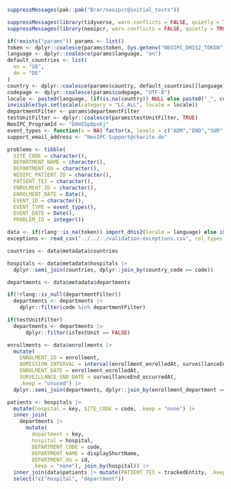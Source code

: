 ```r
suppressMessages(pak::pak("Brar/neoipcr@initial_tests"))
```

```r
suppressMessages(library(tidyverse, warn.conflicts = FALSE, quietly = TRUE))
suppressMessages(library(neoipcr, warn.conflicts = FALSE, quietly = TRUE))
```

```r
if(!exists("params")) params <- list()
token <- dplyr::coalesce(params$token, Sys.getenv("NEOIPC_DHIS2_TOKEN", unset = NA_character_))
language <- dplyr::coalesce(params$language, "en")
default_countries <- list(
  en = "GB",
  de = "DE"
)
country <- dplyr::coalesce(params$country, default_countries[[language]], NA_character_)
codepage <- dplyr::coalesce(params$codepage, "UTF-8")
locale <- paste0(language, (if(is.na(country)) NULL else paste0("_", country)), ".", codepage)
invisible(Sys.setlocale(category = "LC_ALL", locale = locale))
departmentFilter <- params$departmentFilter
testUnitFilter <- dplyr::coalesce(params$testUnitFilter, TRUE)
NeoIPC_ProgramId <- "D8mSSpOpsKj"
event_types <- function(x = NA) factor(x, levels = c("ADM","END","SUR","BSI","HAP","NEC","SSI"))
support_email_address <- "NeoIPC-Support@charite.de"

problems <- tibble(
  SITE_CODE = character(),
  DEPARTMENT_NAME = character(),
  DEPARTMENT_OU = character(),
  NEOIPC_PATIENT_ID = character(),
  PATIENT_TEI = character(),
  ENROLMENT_ID = character(),
  ENROLMENT_DATE = Date(),
  EVENT_ID = character(),
  EVENT_TYPE = event_types(),
  EVENT_DATE = Date(),
  PROBLEM_ID = integer())
```

```r
data <- if(rlang::is_na(token)) import_dhis2(locale = language) else import_dhis2(connection_options = dhis2_connection_options(token = token), locale = locale)
exceptions <- read_csv("../../../validation-exceptions.csv", col_types = "icccDcD")
```

```r
countries <- data$metadata$countries

hospitals <- data$metadata$hospitals |>
  dplyr::semi_join(countries, dplyr::join_by(country_code == code))

departments <- data$metadata$departments

if(!rlang::is_null(departmentFilter))
  departments <- departments |>
    dplyr::filter(code %in% departmentFilter)

if(testUnitFilter)
  departments <- departments |>
      dplyr::filter(isTestUnit == FALSE)

enrollments <- data$enrollments |>
  mutate(
    ENROLMENT_ID = enrollment,
    ADMISSION_INTERVAL = interval(enrollment_enrolledAt, surveillanceEnd_occurredAt),
    ENROLMENT_DATE = enrollment_enrolledAt,
    SURVEILLANCE_END_DATE = surveillanceEnd_occurredAt,
    .keep = "unused") |>
  dplyr::semi_join(departments, dplyr::join_by(enrollment_department == key))

patients <- hospitals |>
  mutate(hospital = key, SITE_CODE = code, .keep = "none") |>
  inner_join(
    departments |>
      mutate(
        department = key,
        hospital = hospital,
        DEPARTMENT_CODE = code,
        DEPARTMENT_NAME = displayShortName,
        DEPARTMENT_OU = id,
        .keep = "none"), join_by(hospital)) |>
  inner_join(data$patients |> mutate(PATIENT_TEI = trackedEntity, .keep = "unused"), dplyr::join_by(department)) |>
  select(!c("hospital", "department"))

```

